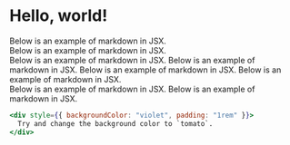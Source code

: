 
# Hello, world!

Below is an example of markdown in JSX.  
Below is an example of markdown in JSX.  
Below is an example of markdown in JSX.
Below is an example of markdown in JSX.
Below is an example of markdown in JSX.
Below is an example of markdown in JSX.  
Below is an example of markdown in JSX. Below is an example of markdown in JSX.

```jsx live
<div style={{ backgroundColor: "violet", padding: "1rem" }}>
  Try and change the background color to `tomato`.
</div>
```

<Sample />
